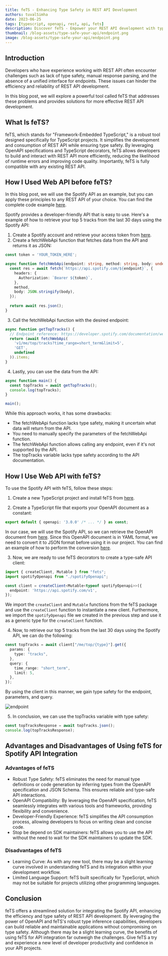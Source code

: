```yaml
---
title: feTS - Enhancing Type Safety in REST API Development
authors: tuvalSimha
date: 2023-06-25
tags: [typescript, openapi, rest, api, fets]
description: Discover feTS - Empower your REST API development with type safety, efficiency, and seamless integration using TypeScript and OpenAPI. With Spotify API example.
thumbnail: /blog-assets/type-safe-your-api/endpoint.png
image: /blog-assets/type-safe-your-api/endpoint.png
---
```


## Introduction

Developers who have experience working with REST API often encounter challenges such as lack of type safety, manual response parsing, and the absence of a unified interface for endpoints. These issues can hinder the efficiency and reliability of REST API development.

In this blog post, we will explore a powerful tool called feTS that addresses these problems and provides solutions for more effective REST API development.

## What Is feTS?
feTS, which stands for "Framework-Embedded TypeScript," is a robust tool designed specifically for TypeScript projects. It simplifies the development and consumption of REST API while ensuring type safety. By leveraging OpenAPI specifications and TypeScript decorators, feTS allows developers to build and interact with REST API more efficiently, reducing the likelihood of runtime errors and improving code quality. Importantly, feTS is fully compatible with any existing REST API.

## How I Used Web API before feTS?

In this blog post, we will use the Spotify API as an example, but you can apply these principles to any REST API of your choice. You can find the complete code example [here](https://github.com/TuvalSimha/feTS-example).

Spotify provides a developer-friendly API that is easy to use. Here's a example of how to retrieve your top 5 tracks from the last 30 days using the Spotify API:

1. Create a Spotify account and retrieve your access token from [here](https://developer.spotify.com/documentation/web-api/reference/get-users-top-artists-and-tracks?type=artists&time_range=short_term&limit=5&offset=0).
2. Create a fetchWebApi function that fetches data from the API and returns it as JSON:
    
```typescript
const token = 'YOUR_TOKEN_HERE';

async function fetchWebApi(endpoint: string, method: string, body: undefined) {
  const res = await fetch(`https://api.spotify.com/${endpoint}`, {
    headers: {
      Authorization: `Bearer ${token}`,
    },
    method,
    body: JSON.stringify(body),
  });
  
  return await res.json();
}    
```

3. Call the fetchWebApi function with the desired endpoint:
```typescript
async function getTopTracks() {
  // Endpoint reference: https://developer.spotify.com/documentation/web-api/reference/get-users-top-artists-and-tracks
  return (await fetchWebApi(
    'v1/me/top/tracks?time_range=short_term&limit=5',
    'GET',
    undefined
  )).items;
}
```
4. Lastly, you can use the data from the API:
```typescript
async function main() {
  const topTracks = await getTopTracks();
  console.log(topTracks);
}

main();
```

While this approach works, it has some drawbacks:

- The fetchWebApi function lacks type safety, making it uncertain what data will return from the API.
- You need to manually specify the parameters of the fetchWebApi function.
- The fetchWebApi function allows calling any endpoint, even if it's not supported by the API.
- The topTracks variable lacks type safety according to the API documentation.

## How I Use Web API with feTS?
To use the Spotify API with feTS, follow these steps:

1. Create a new TypeScript project and install feTS from [here](https://the-guild.dev/openapi/fets/client/quick-start).

2. Create a TypeScript file that exports your OpenAPI document as a constant:
```typescript filename="openapi.ts"
export default { openapi: '3.0.0' /* ... */ } as const;
```
In our case, we will use the Spotify API, so we can retrieve the OpenAPI document from [here](https://developer.spotify.com/reference/web-api/open-api-schema.yaml). Since this OpenAPI document is in YAML format, we need to convert it to JSON format before using it in our project. You can find an example of how to perform the conversion [here](https://github.com/TuvalSimha/feTS-example/blob/main/convert-yaml-to-json.ts).

3. Now, we are ready to use feTS decorators to create a type-safe API client:
```typescript filename="spotify.ts"
import { createClient, Mutable } from "fets";
import spotifyOpenapi from "./spotifyOpenapi";

const client = createClient<Mutable<typeof spotifyOpenapi>>({
  endpoint: 'https://api.spotify.com/v1',
});
```

We import the `createClient` and `Mutable` functions from the feTS package and use the `createClient` function to instantiate a new client. Furthermore, we import the `spotifyOpenapi` file we created in the previous step and use it as a generic type for the `createClient` function.

4. Now, to retrieve our top 5 tracks from the last 30 days using the Spotify API, we can do the following:
```typescript filename="spotify.ts"
const topTracks = await client["/me/top/{type}"].get({
  params: {
    type: "tracks",
  },
  query: {
    time_range: "short_term",
    limit: 5,
  },
});
```
By using the client in this manner, we gain type safety for the endpoint, parameters, and query.

![endpoint](/blog-assets/type-safe-your-api/endpoint.png)


5. In conclusion, we can use the topTracks variable with type safety:
```typescript filename="spotify.ts"
const topTracksResponse = await topTracks.json();
console.log(topTracksResponse);
```

## Advantages and Disadvantages of Using feTS for Spotify API Integration

### Advantages of feTS
- Robust Type Safety: feTS eliminates the need for manual type definitions or code generation by inferring types from the OpenAPI specification and JSON Schema. This ensures reliable and type-safe API interactions.
- OpenAPI Compatibility: By leveraging the OpenAPI specification, feTS seamlessly integrates with various tools and frameworks, providing flexibility and convenience.
- Developer-Friendly Experience: feTS simplifies the API consumption process, allowing developers to focus on writing clean and concise code.
- Stop be depend on SDK maintainers: feTS allows you to use the API without the need to wait for the SDK maintainers to update the SDK.

### Disadvantages of feTS
- Learning Curve: As with any new tool, there may be a slight learning curve involved in understanding feTS and its integration within your development workflow.
- Limited Language Support: feTS built specifically for TypeScript, which may not be suitable for projects utilizing other programming languages.

## Conclusion
feTS offers a streamlined solution for integrating the Spotify API, enhancing the efficiency and type safety of REST API development. By leveraging the power of OpenAPI and feTS's robust type inference capabilities, developers can build reliable and maintainable applications without compromising on type safety. Although there may be a slight learning curve, the benefits of using feTS for API integration far outweigh the challenges. Give feTS a try and experience a new level of developer productivity and confidence in your API projects.